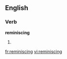 
==English==

===Verb===
'''reminiscing'''

# {{present participle of|[[reminisce]]}}

[[fr:reminiscing]]
[[vi:reminiscing]]